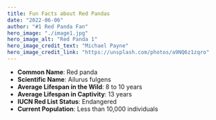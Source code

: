 ```yaml
---
title: Fun Facts about Red Pandas
date: "2022-06-06"
author: "#1 Red Panda Fan"
hero_image: "./image1.jpg"
hero_image_alt: "Red Panda 1"
hero_image_credit_text: "Michael Payne"
hero_image_credit_link: "https://unsplash.com/photos/a9NQ6z1zqro"
---
```


- **Common Name**: Red panda
- **Scientific Name**: Ailurus fulgens
- **Average Lifespan in the Wild**: 8 to 10 years
- **Average Lifespan in Captivity**: 13 years
- **IUCN Red List Status**: Endangered
- **Current Population**: Less than 10,000 individuals
